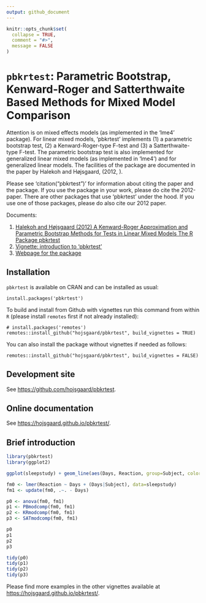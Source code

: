 ```yaml
---
output: github_document
---
```


<!-- README.md is generated from README.Rmd. Please edit only README.Rmd! -->

```r
knitr::opts_chunk$set(
  collapse = TRUE,
  comment = "#>",
  message = FALSE
)
```

<!-- # dlmextra -->
<!-- Extra functionality for the dlm package (for dynamic linear models) -->

# `pbkrtest`: Parametric Bootstrap, Kenward-Roger and Satterthwaite Based Methods for Mixed Model Comparison

Attention is on mixed effects models (as implemented in the 'lme4'
package). For linear mixed models, 'pbkrtest' implements (1) a
parametric bootstrap test, (2) a Kenward-Roger-type F-test and (3) a
Satterthwaite-type F-test. The parametric bootstrap test is also
implemented for generalized linear mixed models (as implemented in
'lme4') and for generalized linear models. The facilities of the
package are documented in the paper by Halekoh and Højsgaard, (2012,
\doi{doi:10.18637/jss.v059.i09}). 

Please see 'citation("pbkrtest")' for information about citing the
paper and the package. If you use the package in your work, please do
cite the 2012-paper. There are other packages that use 'pbkrtest'
under the hood. If you use one of those packages, please do also cite
our 2012 paper.

Documents:



1. [Halekoh and Højsgaard (2012) A Kenward-Roger Approximation and Parametric Bootstrap Methods for Tests in Linear Mixed Models The R Package pbkrtest](https://www.jstatsoft.org/index.php/jss/article/view/v059i09/v59i09.pdf)
1. [Vignette: introduction to 'pbkrtest'](https://cran.r-project.org/package=pbkrtest/vignettes/pbkrtest.pdf)
1. [Webpage for the package](https://people.math.aau.dk/~sorenh/software/pbkrtest/index.html) 


<!-- badges: start 
[![R build status](https://github.com/hojsgaard/pbkrtest/workflows/R-CMD-check/badge.svg)](https://github.com/hojsgaard/pbkrtest/actions) 
[![codecov.io](https://codecov.io/gh/hojsgaard/dlmextra/branch/master/graphs/badge.svg)](https://codecov.io/gh/hojsgaard/dlmextra?branch=master)
badges: end -->
  
## Installation

`pbkrtest` is available on CRAN and can be installed as usual:

```
install.packages('pbkrtest')
```

To build and install from Github with vignettes run this command from within `R` (please install `remotes` first if not already installed):

```
# install.packages('remotes')
remotes::install_github("hojsgaard/pbkrtest", build_vignettes = TRUE)
```

You can also install the package without vignettes if needed as follows:

```
remotes::install_github("hojsgaard/pbkrtest", build_vignettes = FALSE)
```

## Development site

See <https://github.com/hojsgaard/pbkrtest>.

## Online documentation

See <https://hojsgaard.github.io/pbkrtest/>.

## Brief introduction

```r
library(pbkrtest)
library(ggplot2)

ggplot(sleepstudy) + geom_line(aes(Days, Reaction, group=Subject, color=Subject))

fm0 <- lmer(Reaction ~ Days + (Days|Subject), data=sleepstudy)
fm1 <- update(fm0, .~. - Days)

p0 <- anova(fm0, fm1)
p1 <- PBmodcomp(fm0, fm1)
p2 <- KRmodcomp(fm0, fm1)
p3 <- SATmodcomp(fm0, fm1)

p0
p1
p2
p3

tidy(p0)
tidy(p1)
tidy(p2)
tidy(p3)
``` 


Please find more examples in the other vignettes available at <https://hojsgaard.github.io/pbkrtest/>.

